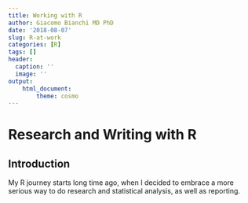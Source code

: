 ```yaml
---
title: Working with R
author: Giacomo Bianchi MD PhD
date: '2018-08-07'
slug: R-at-work
categories: [R]
tags: []
header:
  caption: ''
  image: ''
output:
    html_document:
        theme: cosmo
---
```


# Research and Writing with R

## Introduction
My R journey starts long time ago, when I decided to embrace a more serious way to do research and statistical analysis, as well as reporting.
